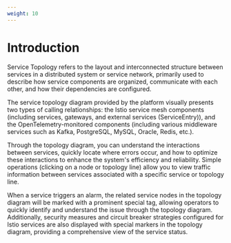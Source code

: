 ```yaml
---
weight: 10
---
```


# Introduction

Service Topology refers to the layout and interconnected structure between services in a distributed system or service network, primarily used to describe how service components are organized, communicate with each other, and how their dependencies are configured.

The service topology diagram provided by the platform visually presents two types of calling relationships: the Istio service mesh components (including services, gateways, and external services (ServiceEntry)), and the OpenTelemetry-monitored components (including various middleware services such as Kafka, PostgreSQL, MySQL, Oracle, Redis, etc.).

Through the topology diagram, you can understand the interactions between services, quickly locate where errors occur, and how to optimize these interactions to enhance the system's efficiency and reliability. Simple operations (clicking on a node or topology line) allow you to view traffic information between services associated with a specific service or topology line.

When a service triggers an alarm, the related service nodes in the topology diagram will be marked with a prominent special tag, allowing operators to quickly identify and understand the issue through the topology diagram. Additionally, security measures and circuit breaker strategies configured for Istio services are also displayed with special markers in the topology diagram, providing a comprehensive view of the service status.